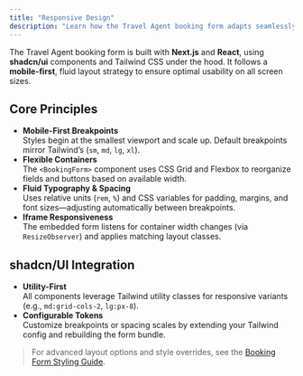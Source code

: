 ```yaml
---
title: "Responsive Design"
description: "Learn how the Travel Agent booking form adapts seamlessly across devices using Next.js, React, and shadcn styling."
---
```


The Travel Agent booking form is built with **Next.js** and **React**, using **shadcn/ui** components and Tailwind CSS under the hood. It follows a **mobile-first**, fluid layout strategy to ensure optimal usability on all screen sizes.

## Core Principles

- **Mobile-First Breakpoints**  
  Styles begin at the smallest viewport and scale up. Default breakpoints mirror Tailwind’s (`sm`, `md`, `lg`, `xl`).
- **Flexible Containers**  
  The `<BookingForm>` component uses CSS Grid and Flexbox to reorganize fields and buttons based on available width.
- **Fluid Typography & Spacing**  
  Uses relative units (`rem`, `%`) and CSS variables for padding, margins, and font sizes—adjusting automatically between breakpoints.
- **Iframe Responsiveness**  
  The embedded form listens for container width changes (via `ResizeObserver`) and applies matching layout classes.

## shadcn/UI Integration

- **Utility-First**  
  All components leverage Tailwind utility classes for responsive variants (e.g., `md:grid-cols-2`, `lg:px-8`).
- **Configurable Tokens**  
  Customize breakpoints or spacing scales by extending your Tailwind config and rebuilding the form bundle.

> For advanced layout options and style overrides, see the [Booking Form Styling Guide](/docs/travel-agent-web-bookings/configurations/stylings).
